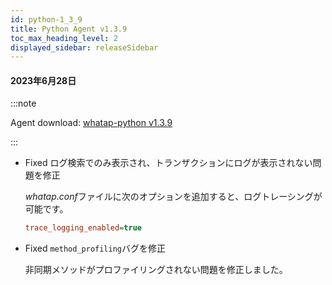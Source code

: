 ```yaml
---
id: python-1_3_9
title: Python Agent v1.3.9
toc_max_heading_level: 2
displayed_sidebar: releaseSidebar
---
```


#### 2023年6月28日

:::note

Agent download: [whatap-python v1.3.9](https://pypi.org/project/whatap-python/1.3.9/)

:::

- <Status>Fixed</Status> <UI>ログ検索</UI>でのみ表示され、トランザクションにログが表示されない問題を修正

  *whatap.conf*ファイルに次のオプションを追加すると、ログトレーシングが可能です。

  ```ini title='whtap.conf'
  trace_logging_enabled=true
  ```

- <Status>Fixed</Status> <code>method_profiling</code>バグを修正

  非同期メソッドがプロファイリングされない問題を修正しました。
